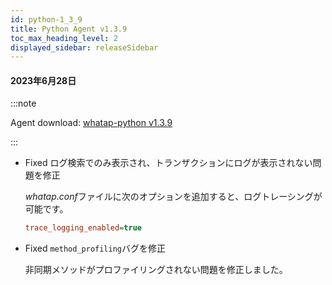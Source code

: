 ```yaml
---
id: python-1_3_9
title: Python Agent v1.3.9
toc_max_heading_level: 2
displayed_sidebar: releaseSidebar
---
```


#### 2023年6月28日

:::note

Agent download: [whatap-python v1.3.9](https://pypi.org/project/whatap-python/1.3.9/)

:::

- <Status>Fixed</Status> <UI>ログ検索</UI>でのみ表示され、トランザクションにログが表示されない問題を修正

  *whatap.conf*ファイルに次のオプションを追加すると、ログトレーシングが可能です。

  ```ini title='whtap.conf'
  trace_logging_enabled=true
  ```

- <Status>Fixed</Status> <code>method_profiling</code>バグを修正

  非同期メソッドがプロファイリングされない問題を修正しました。
